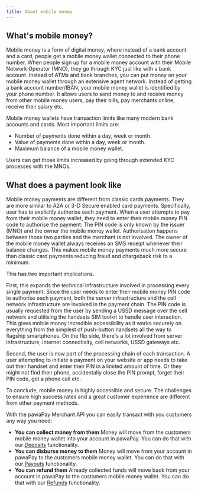 ```yaml
---
title: About mobile money
---
```


## What's mobile money?
Mobile money is a form of digital money, where instead of a bank account and a card, people get a mobile money wallet connected to their phone number. 
When people sign up for a mobile money account with their Mobile Network Operator (MNO), they go through KYC just like with a bank account. 
Instead of ATMs and bank branches, you can put money on your mobile money wallet through an extensive agent network. 
Instead of getting a bank account number/IBAN, your mobile money wallet is identified by your phone number. 
It allows users to send money to and receive money from other mobile money users, pay their bills, pay merchants online, receive their salary etc.

Mobile money wallets have transaction limits like many modern bank accounts and cards. Most important limits are:
* Number of payments done within a day, week or month.
* Value of payments done within a day, week or month.
* Maximum balance of a mobile money wallet.

Users can get those limits increased by going through extended KYC processes with the MNOs. 

## What does a payment look like

Mobile money payments are different from classic cards payments. They are more similar to A2A or 3-D Secure enabled card payments. 
Specifically, user has to explicitly authorise each payment. When a user attempts to pay from their mobile money wallet, they need to enter their mobile money PIN code to authorise the payment. 
The PIN code is only known by the issuer (MNO) and the owner the mobile money wallet. 
Authorisation happens between those two parties and the merchant is not involved. 
The owner of the mobile money wallet always receives an SMS receipt whenever their balance changes.
This makes mobile money payments much more secure than classic card payments reducing fraud and chargeback risk to a minimum.

This has two important implications. 

First, this expands the technical infrastructure involved in processing every single payment. 
Since the user needs to enter their mobile money PIN code to authorise each payment, both the server infrastructure and the cell network infrastructure are involved in the payment chain. 
The PIN code is usually requested from the user by sending a USSD message over the cell network and utilising the handsets SIM toolkit to handle user interaction. 
This gives mobile money incredible accessibility as it works securely on everything from the simplest of push-button handsets all the way to flagship smartphones. 
On the flip side, there's a lot involved from server infrastructure, internet connectivity, cell networks, USSD gateways etc. 

Second, the user is now part of the processing chain of each transaction. 
A user attempting to initiate a payment on your website or app needs to take out their handset and enter their PIN in a limited amount of time. 
Or they might not find their phone, accidentally close the PIN prompt, forget their PIN code, get a phone call etc. 

To conclude, mobile money is highly accessible and secure. The challenges to ensure high success rates and a great customer experience are different from other payment methods.

With the pawaPay Merchant API you can easily transact with you customers any way you need:
* **You can collect money from them**
Money will move from the customers mobile money wallet into your account in pawaPay. You can do that with our [Deposits](/deposits) functionality.
* **You can disburse money to them**
Money will move from your account in pawaPay to the customers mobile money wallet. You can do that with our [Payouts](/payouts) functionality.
* **You can refund them**
Already collected funds will move back from your account in pawaPay to the customers mobile money wallet. You can do that with our [Refunds](/refunds) functionality.
